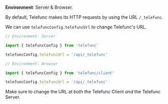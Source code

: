 
**Environment**: Server & Browser.<br/>

By default, Telefunc makes its HTTP requests by using the URL `/_telefunc`.

We can use `telefuncConfig.telefuncUrl` to change Telefunc's URL.

```js
// Environment: Server

import { telefuncConfig } from 'telefunc'

telefuncConfig.telefuncUrl = '/api/_telefunc'
```

```js
// Environment: Browser

import { telefuncConfig } from 'telefunc/client'

telefuncConfig.telefuncUrl = '/api/_telefunc'
```

<Note type="warning">Make sure to change the URL at both the Telefunc Client *and* the Telefunc Server.</Note>
